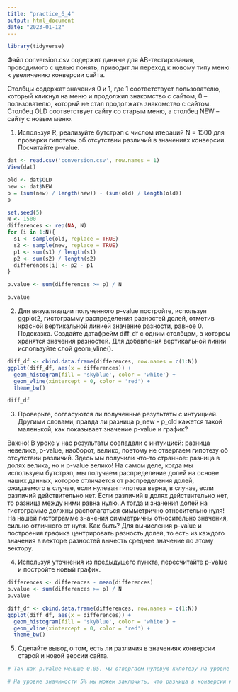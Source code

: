 ```yaml
---
title: "practice_6_4"
output: html_document
date: "2023-01-12"
---
```


```r
library(tidyverse)
```


Файл conversion.csv содержит данные для АВ-тестирования, проводимого с целью понять, приводит ли переход к новому типу меню к увеличению конверсии сайта.

Столбцы содержат значения 0 и 1, где 1 соответствует пользователю, который кликнул на меню и продолжил знакомство с сайтом, 0 – пользователю, который не стал продолжать знакомство с сайтом. Столбец OLD соответствует сайту со старым меню, а столбец NEW – сайту с новым меню.

1. Используя R, реализуйте бутстрэп с числом итераций N = 1500 для проверки гипотезы об отсутствии различий в значениях конверсии. Посчитайте p-value.

```r
dat <- read.csv('conversion.csv', row.names = 1)
View(dat)
```

```r
old <- dat$OLD
new <- dat$NEW
p = (sum(new) / length(new)) - (sum(old) / length(old))
p
```


```r
set.seed(5)
N <- 1500
differences <- rep(NA, N)
for (i in 1:N){
  s1 <- sample(old, replace = TRUE)
  s2 <- sample(new, replace = TRUE)
  p1 <- sum(s1) / length(s1)
  p2 <- sum(s2) / length(s2)
  differences[i] <- p2 - p1
}

p.value <- sum(differences >= p) / N

p.value
```


2. Для визуализации полученного p-value постройте, используя ggplot2, гистограмму распределения разностей долей, отметив красной вертикальной линией значение разности, равное 0.
Подсказка. Создайте датафрейм diff_df с одним столбцом, в котором хранятся значения разностей. Для добавления вертикальной линии используйте слой geom_vline().

```r
diff_df <- cbind.data.frame(differences, row.names = c(1:N))
ggplot(diff_df, aes(x = differences)) +
  geom_histogram(fill = 'skyblue', color = 'white') +
  geom_vline(xintercept = 0, color = 'red') +
  theme_bw() 

diff_df
```



3. Проверьте, согласуются ли полученные результаты с интуицией. Другими словами, правда ли разница p_new - p_old кажется такой маленькой, как показывает значение p-value и график?


Важно! В уроке у нас результаты совпадали с интуицией: разница невелика, p-value, наоборот, велико, поэтому не отвергаем гипотезу об отсутствии различий. Здесь мы получили что-то странное: разница в долях велика, но и p-value велико!
На самом деле, когда мы используем бутстрэп, мы получаем распределение долей на основе наших данных, которое отличается от распределения долей, ожидаемого в случае, если нулевая гипотеза верна, в случае, если различий действительно нет. Если различий в долях действительно нет, то разница между ними равна нулю. А тогда и значения долей на гистограмме должны располагаться симметрично относительно нуля!
На нашей гистограмме значения симметричны относительно значения, сильно отличного от нуля. Как быть? Для вычисления p-value и построения графика центрировать разность долей, то есть из каждого значения в векторе разностей вычесть среднее значение по этому вектору.


4. Используя уточнения из предыдущего пункта, пересчитайте p-value и постройте новый график. 

```r
differences <- differences - mean(differences)
p.value <- sum(differences >= p) / N
p.value
```

```r
diff_df <- cbind.data.frame(differences, row.names = c(1:N))
ggplot(diff_df, aes(x = differences)) +
  geom_histogram(fill = 'skyblue', color = 'white') +
  geom_vline(xintercept = 0, color = 'red') +
  theme_bw()
```



5. Сделайте вывод о том, есть ли различия в значениях конверсии старой и новой версии сайта.

```r
# Так как p.value меньше 0.05, мы отвергаем нулевую кипотезу на уровне значимости 5%, на имеющихся данных. 

# На уровне значимости 5% мы можем заключить, что разница в конверсии на новом и старом сайте есть. Мы опровергли нашу нулевую гипотезу. 
```



